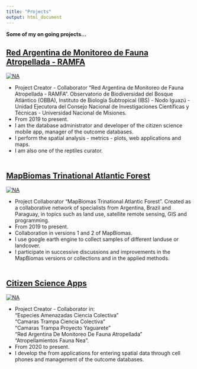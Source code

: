 ```yaml
---
title: "Projects"
output: html_document
---
```


__Some of my on going projects...__
<br>

## [Red Argentina de Monitoreo de Fauna Atropellada - RAMFA](https://fauna-atropellada.org.ar/)<br>

<a href="https://fauna-atropellada.org.ar/">
  <img  align="center"  src="https://fauna-atropellada.org.ar/wp-content/uploads/2020/01/Logo_RAMFA_vert_osc.png" alt="NA">
</a>

- Project Creator - Collaborator “Red Argentina de Monitoreo de Fauna Atropellada - RAMFA”. Observatorio de Biodiversidad del Bosque Atlántico (OBBA), Instituto de Biología Subtropical (IBS) - Nodo Iguazú - Unidad Ejecutora del Consejo Nacional de Investigaciones Científicas y Técnicas - Universidad Nacional de Misiones.
- From 2019 to present.
- I am the database administrator and developer of the citizen science mobile app, manager of the outcome databases.
- I perform the spatial analysis - metrics - plots, web applications and maps.
- I am also one of the reptiles curator.
<br>
<br>

## [MapBiomas Trinational Atlantic Forest](https://bosqueatlantico.mapbiomas.org/es)

<a href="https://bosqueatlantico.mapbiomas.org/es">
  <img  align="center"  src="https://mapbiomas-tri-mataatlantica-site.s3.amazonaws.com/mapbiomas-bosque-logo-horizontal-v1.png" alt="NA">
</a>

- Project Collaborator “MapBiomas Trinational Atlantic Forest”. Created as a collaborative network of specialists from Argentina, Brazil and Paraguay, in topics such as land use, satellite remote sensing, GIS and programming.
- From 2019 to present.
- Collaboration in versions 1 and 2 of MapBiomas.
- I use google earth engine to collect samples of different landuse or landcover.
- I participate in successive discussions and improvements in the MapBiomas versions or collections and in the applied methods.
<br>
<br>

## [Citizen Science Apps](https://five.epicollect.net/)

<a href="https://five.epicollect.net/">
  <img  align="center"  src="https://five.epicollect.net/images/brand.png" alt="NA">
</a>

- Project Creator - Collaborator in:<br>
  "Especies Amenazadas Ciencia Colectiva"<br>
  "Camaras Trampa Ciencia Colectiva"<br>
  "Camaras Trampa Proyecto Yaguarete"<br>
  "Red Argentina De Monitoreo De Fauna Atropellada"<br>
  "Atropellamientos Fauna Nea".
- From 2020 to present.
- I develop the from applications for entering spatial data through cell phones and management of the outcome databases.
<br>
